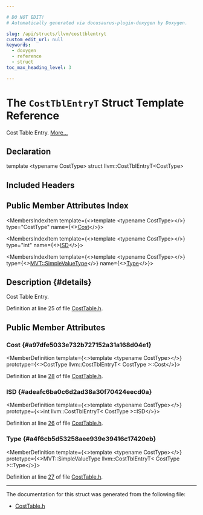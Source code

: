 ```yaml
---

# DO NOT EDIT!
# Automatically generated via docusaurus-plugin-doxygen by Doxygen.

slug: /api/structs/llvm/costtblentryt
custom_edit_url: null
keywords:
  - doxygen
  - reference
  - struct
toc_max_heading_level: 3

---
```





# The `CostTblEntryT` Struct Template Reference

<DoxygenPage pluginConfig={pluginConfig}>

Cost Table Entry. <a href="#details">More...</a>

## Declaration

<CodeBlock>template &lt;typename CostType&gt;
struct llvm::CostTblEntryT&lt;CostType&gt;</CodeBlock>

## Included Headers

<IncludesList>
<IncludesListItem
  filePath="llvm/CodeGen/CostTable.h"
  permalink="/docs/api/files/include/include/llvm/include/llvm/codegen/costtable-h"
  isLocal="true" />
</IncludesList>

## Public Member Attributes Index

<MembersIndex>

<MembersIndexItem
  template={<>template &lt;typename CostType&gt;</>}
  type="CostType"
  name={<><a href="#a97dfe5033e732b727152a31a168d04e1">Cost</a></>}>
</MembersIndexItem>

<MembersIndexItem
  template={<>template &lt;typename CostType&gt;</>}
  type="int"
  name={<><a href="#adeafc6ba0c6d2ad38a30f70424eecd0a">ISD</a></>}>
</MembersIndexItem>

<MembersIndexItem
  template={<>template &lt;typename CostType&gt;</>}
  type={<><a href="/docs/api/classes/llvm/mvt/#a184043a6ab3a9922618b34117003e64d">MVT::SimpleValueType</a></>}
  name={<><a href="#a4f6cb5d53258aee939e39416c17420eb">Type</a></>}>
</MembersIndexItem>

</MembersIndex>

## Description {#details}

Cost Table Entry.

Definition at line 25 of file <a href="/docs/api/files/include/include/llvm/include/llvm/codegen/costtable-h">CostTable.h</a>.

<SectionDefinition>

## Public Member Attributes

### Cost {#a97dfe5033e732b727152a31a168d04e1}

<MemberDefinition
  template={<>template &lt;typename CostType&gt;</>}
  prototype={<>CostType llvm::CostTblEntryT&lt; CostType &gt;::Cost</>}>

Definition at line <a href="/docs/api/files/include/include/llvm/include/llvm/codegen/costtable-h/#l00028">28</a> of file <a href="/docs/api/files/include/include/llvm/include/llvm/codegen/costtable-h">CostTable.h</a>.
</MemberDefinition>

### ISD {#adeafc6ba0c6d2ad38a30f70424eecd0a}

<MemberDefinition
  template={<>template &lt;typename CostType&gt;</>}
  prototype={<>int llvm::CostTblEntryT&lt; CostType &gt;::ISD</>}>

Definition at line <a href="/docs/api/files/include/include/llvm/include/llvm/codegen/costtable-h/#l00026">26</a> of file <a href="/docs/api/files/include/include/llvm/include/llvm/codegen/costtable-h">CostTable.h</a>.
</MemberDefinition>

### Type {#a4f6cb5d53258aee939e39416c17420eb}

<MemberDefinition
  template={<>template &lt;typename CostType&gt;</>}
  prototype={<>MVT::SimpleValueType llvm::CostTblEntryT&lt; CostType &gt;::Type</>}>

Definition at line <a href="/docs/api/files/include/include/llvm/include/llvm/codegen/costtable-h/#l00027">27</a> of file <a href="/docs/api/files/include/include/llvm/include/llvm/codegen/costtable-h">CostTable.h</a>.
</MemberDefinition>

</SectionDefinition>

<hr/>

The documentation for this struct was generated from the following file:

<ul>
<li><a href="/docs/api/files/include/include/llvm/include/llvm/codegen/costtable-h">CostTable.h</a></li>
</ul>

</DoxygenPage>
